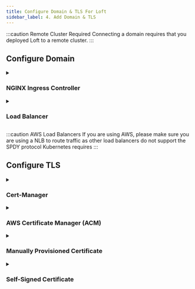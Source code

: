 ```yaml
---
title: Configure Domain & TLS For Loft
sidebar_label: 4. Add Domain & TLS
---
```





:::caution Remote Cluster Required
Connecting a domain requires that you deployed Loft to a remote cluster.
:::


## Configure Domain

<details>
  <summary>

### NGINX Ingress Controller

  </summary>

<Tabs
  defaultValue="auto"
  values={[
    { label: 'Automatic or Existing Installation', value: 'auto', },
    { label: 'Manual Ingress Controller Installation', value: 'manual', },
  ]
}>
<TabItem value="auto">

<Flow id="nginx-ingress-automatic-install">
  <Step>

Run the command:
```yaml
loft start --host=loft.mydomain.tld     # Make sure to change `loft.mydomain.tld`
```

  </Step>
  <Step>
    <FragmentAdminSetVersion/>
  </Step>
  <Step>
    <FragmentAdminUpgrade/>
  </Step>
  <Step>

Determine the External-IP address:
```
kubectl get ingress -n loft
NAME           CLASS    HOSTS                ADDRESS          PORTS     AGE
loft-ingress   <none>   loft.mydomain.tld    x.x.x.x          80, 443   10m
```

  </Step>
  <Step>

[Set up a DNS A record](https://www.google.com/search?q=set+up+a+record+dns) to the ingress address (x.x.x.x). Make sure Loft is reachable at the address via:

```
curl https://loft.mydomain.tld/version --insecure
{"kind":"Version","apiVersion":"version.loft.sh","metadata":{"creationTimestamp":null},"version":"v1.15.0","major":"1","minor":"15","instance":"","kubeVersion":"v1.21.3-gke.2001"}
```

  </Step>
</Flow>

</TabItem>
<TabItem value="manual">

<Flow id="nginx-ingress-manual-install">
  <Step>

Deploy `nginx-ingress` controller to your cluster:
```bash
helm upgrade --install ingress-nginx ingress-nginx --repository-config='' \
  -n ingress-nginx --create-namespace \
  --repo https://kubernetes.github.io/ingress-nginx \
  --set-string controller.config.hsts=false \
  --wait
```

  </Step>
  <Step>

Determine the External-IP address:
```
kubectl get ingress -n loft
NAME           CLASS    HOSTS                ADDRESS          PORTS     AGE
loft-ingress   <none>   loft.mydomain.tld    x.x.x.x          80, 443   10m
                                             ^^^^^^^
```

  </Step>
  <Step>

[Set up a DNS A record](https://www.google.com/search?q=set+up+a+record+dns) to the ingress address (x.x.x.x). Make sure Loft is reachable at the address via:

```
curl https://loft.mydomain.tld/version --insecure
{"kind":"Version","apiVersion":"version.loft.sh","metadata":{"creationTimestamp":null},"version":"v1.15.0","major":"1","minor":"15","instance":"","kubeVersion":"v1.21.3-gke.2001"}
```

  </Step>
  <Step>

Edit your existing `loft.yaml` file or create a new file named `loft.yaml` with content:
```yaml
ingress:
  enabled: true
  host: "loft.mydomain.tld"   # Make sure to change this
  ingressClass: "nginx"       # Optional
```

  </Step>
  <Step>
    <FragmentAdminSetVersion/>
  </Step>
  <Step>
    <FragmentAdminUpgrade/>
  </Step>
</Flow>

</TabItem>
</Tabs>

</details>

<details>
  <summary>

### Load Balancer

  </summary>

<Flow id="domain-lb">
  <Step>

Then create a file named `loft-loadbalancer.yaml` with the following content:

<Tabs
  defaultValue="elb"
  values={[
    { label: 'AWS ELB + ACM', value: 'elb', },
    { label: 'Other Load Balancers', value: 'other', },
  ]
}>
<TabItem value="elb">

```yaml {5-6}
apiVersion: v1
kind: Service
metadata:
  annotations:
    # Make sure to adjust the next line:
    service.beta.kubernetes.io/aws-load-balancer-ssl-cert: "arn:aws:acm:eu-west-2:xxx:certificate/xxx"
    service.beta.kubernetes.io/aws-load-balancer-ssl-ports: "443"
    service.beta.kubernetes.io/aws-load-balancer-backend-protocol: "tcp"
    service.beta.kubernetes.io/aws-load-balancer-type: "nlb"
  name: loft-loadbalancer
  namespace: loft
spec:
  type: LoadBalancer
  ports:
  - name: http
    port: 80
    protocol: TCP
    targetPort: 80
  - name: https
    port: 443
    protocol: TCP
    targetPort: 80
  selector:
    app: loft
    release: loft
```

</TabItem>
<TabItem value="other">

```yaml
apiVersion: v1
kind: Service
metadata:
  name: loft-loadbalancer
  namespace: loft
spec:
  type: LoadBalancer
  ports:
    - name: https
      port: 443
      targetPort: 443
      protocol: TCP
  selector:
    app: loft
    release: loft
```

</TabItem>
</Tabs>

  </Step>
  <Step>

Create the load balancer with this command:
```
kubectl apply -f loft-loadbalancer.yaml
```

  </Step>
  <Step>

Wait until the load balancer receives an External-IP address:
```
kubectl get svc loft-loadbalancer -n loft
NAME                    TYPE           CLUSTER-IP      EXTERNAL-IP      PORT(S)          AGE
loft-loadbalancer       LoadBalancer   10.112.2.142    x.x.x.x          443:30933/TCP    3m16s
                                                       ^^^^^^^
```

  </Step>
  <Step>

Make sure Loft is reachable at the external ip via:
```
curl https://x.x.x.x/version --insecure
{"kind":"Version","apiVersion":"version.loft.sh","metadata":{"creationTimestamp":null},"version":"v1.15.0","major":"1","minor":"15","instance":"","kubeVersion":"v1.21.3-gke.2001"}
```

  </Step>
</Flow>

</details>

:::caution AWS Load Balancers
If you are using AWS, please make sure you are using a NLB to route traffic as other load balancers do not support the SPDY protocol Kubernetes requires
:::



## Configure TLS

<details>
  <summary>

### Cert-Manager

  </summary>

<Flow id="cert-manager">
  <Step>

Install `cert-manager` to your cluster:
```bash
helm upgrade --install  cert-manager cert-manager  --repository-config=''\
  --namespace cert-manager  --create-namespace \
  --repo https://charts.jetstack.io \
  --set installCRDs=true \
  --wait
```

  </Step>
  <Step>

Edit your existing `loft.yaml` file or create a new file named `loft.yaml` with content:
```yaml {3-4}
ingress:
  annotations:
    # Make sure the following line matches the name of your issuer (or use section below to create one)
    cert-manager.io/cluster-issuer: lets-encrypt-http-issuer
  tls:
    enabled: true
    secret: tls-loft

certIssuer:
  create: true                                      # Change this if you already have your own cert-issuer
  name: lets-encrypt-http-issuer
  email: "YOUR_EMAIL"                               # REQUIRED
  secretName: loft-letsencrypt-credentials
  httpResolver:
    enabled: true
    ingressClass: nginx
  resolvers: []
  server: https://acme-v02.api.letsencrypt.org/directory
```

  </Step>
  <Step>
    <FragmentAdminSetVersion/>
  </Step>
  <Step>
    <FragmentAdminUpgrade/>
  </Step>
</Flow>

</details>

<details>
  <summary>

### AWS Certificate Manager (ACM)

  </summary>

<Tabs
  defaultValue="ingress"
  values={[
    { label: 'Domain via Ingress', value: 'ingress', },
    { label: 'Domain via Load Balancer', value: 'lb', },
  ]
}>
<TabItem value="ingress">

<Flow id="acm-ingress">
  <Step>

Determine the External-IP address of your ingress:
```
kubectl get ingress -n loft
NAME           CLASS    HOSTS                ADDRESS          PORTS     AGE
loft-ingress   <none>   loft.mydomain.tld    x.x.x.x          80, 443   10m
                                             ^^^^^^^
```

  </Step>
  <Step>

Find the AWS ELB Load Blaner for this IP address in the AWS console

  </Step>
  <Step>

Switch to the tab `Listeners`

  </Step>
  <Step>

In the column "SSL Certificates", click on the link `View/edit certificates`

  </Step>
  <Step>

Click on the `+` Synbol next to the tab `Certificates` and add your ACM managed certificate to the ingress controller's Load Balancer

  </Step>
</Flow>

</TabItem>
<TabItem value="lb">

Make sure to follow the [Load Balancer > AWS ELB + ACM](#1-configure-domain) guide above.

</TabItem>
</Tabs>

</details>

<details>
  <summary>

### Manually Provisioned Certificate

  </summary>

<Flow id="cert-manual">
  <Step>

Create a Kubernetes secret from your certificate:
```bash
kubectl create secret generic tls-loft -n loft --type=kubernetes.io/tls \
  --from-file=tls.crt=tls.crt \
  --from-file=tls.key=tls.key
```

  </Step>
  <Step>

Edit your existing `loft.yaml` file or create a new file named `loft.yaml` with content:

<Tabs
  defaultValue="ingress"
  values={[
    { label: 'Loft Ingress handles TLS', value: 'ingress', },
    { label: 'Loft Pod handles TLS', value: 'loft', },
    { label: 'Load Balancer handles TLS', value: 'lb', },
  ]
}>
<TabItem value="ingress">

```yaml
ingress:
  tls:
    enabled: true
    secret: tls-loft      # Make sure this matches the name of your cert from the previous step
```

</TabItem>
<TabItem value="loft">

```yaml
tls:
  enabled: true
  secret: tls-loft      # Make sure this matches the name of your cert from the previous step
```

</TabItem>
<TabItem value="lb">

This must be configured outside of the Loft deployment

</TabItem>
</Tabs>

  </Step>
  <Step>
    <FragmentAdminSetVersion/>
  </Step>
  <Step>
    <FragmentAdminUpgrade/>
  </Step>
</Flow>

</details>

<details>
  <summary>

### Self-Signed Certificate

  </summary>

<Flow id="cert-self-signed">
  <Step>

Create a new private key:
```
openssl genrsa -out tls.key 4096
```

  </Step>
  <Step>

Create a file named `ssl.conf` with the following content:
``` {9-12,26-27}
[ req ]
default_bits       = 4096
distinguished_name = req_distinguished_name
x509_extensions    = v3_ca
req_extensions     = v3_req
x509_extensions    = usr_cert

[ req_distinguished_name ]
organizationName          = Organization Name (eg, company)
organizationName_default  = loft
commonName                = Common Name (e.g. server FQDN or YOUR name)
commonName_default        = loft.mydomain.tld

[ usr_cert ]
basicConstraints  = CA:FALSE
nsCertType        = client, server
keyUsage          = digitalSignature
extendedKeyUsage  = serverAuth, clientAuth

[ v3_req ]
subjectAltName   = @alt_names
extendedKeyUsage = serverAuth, clientAuth
basicConstraints = CA:FALSE
keyUsage         = digitalSignature

[ alt_names ]
DNS.1 = localhost
```

  </Step>
  <Step>

Create a certificate signing request:
```bash
openssl req -new -sha256 \
    -out tls.csr \
    -key tls.key \
    -config ssl.conf
```

  </Step>
  <Step>

Generate the certificate:
```bash
openssl x509 -req \
    -sha256 \
    -days 3650 \
    -in tls.csr \
    -signkey tls.key \
    -out tls.crt \
    -extensions v3_req \
    -extfile ssl.conf
```

  </Step>
  <Step>

Create a Kubernetes secret from your certificate:
```bash
kubectl create secret generic tls-loft -n loft --type=kubernetes.io/tls \
  --from-file=tls.crt=tls.crt \
  --from-file=tls.key=tls.key
```

  </Step>
  <Step>

Edit your existing `loft.yaml` file or create a new file named `loft.yaml` with content:

<Tabs
  defaultValue="ingress"
  values={[
    { label: 'Loft Ingress handles TLS', value: 'ingress', },
    { label: 'Loft Pod handles TLS', value: 'loft', },
    { label: 'Load Balancer handles TLS', value: 'lb', },
  ]
}>
<TabItem value="ingress">

```yaml
ingress:
  tls:
    enabled: true
    secret: tls-loft      # Make sure this matches the name of your cert from the previous step
```

</TabItem>
<TabItem value="loft">

```yaml
tls:
  enabled: true
  secret: tls-loft      # Make sure this matches the name of your cert from the previous step
```

</TabItem>
<TabItem value="lb">

This must be configured outside of the Loft deployment

</TabItem>
</Tabs>

  </Step>
  <Step>
    <FragmentAdminSetVersion/>
  </Step>
  <Step>
    <FragmentAdminUpgrade/>
  </Step>
</Flow>

</details>
